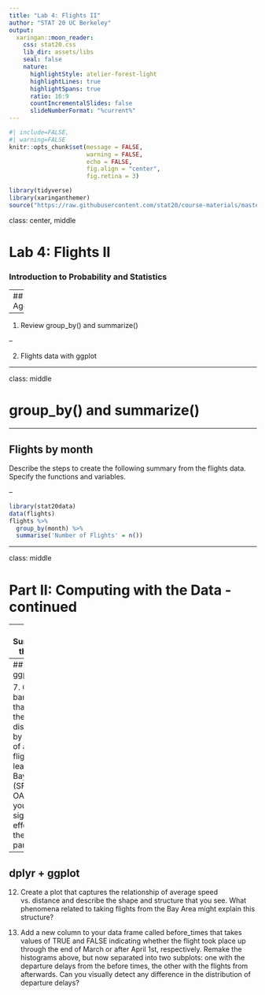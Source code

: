 ```yaml
---
title: "Lab 4: Flights II"
author: "STAT 20 UC Berkeley"
output:
  xaringan::moon_reader:
    css: stat20.css
    lib_dir: assets/libs
    seal: false
    nature:
      highlightStyle: atelier-forest-light
      highlightLines: true
      highlightSpans: true
      ratio: 16:9
      countIncrementalSlides: false
      slideNumberFormat: "%current%"
---
```


```r
#| include=FALSE,
#| warning=FALSE
knitr::opts_chunk$set(message = FALSE,
                      warning = FALSE,
                      echo = FALSE,
                      fig.align = "center",
                      fig.retina = 3)

library(tidyverse)
library(xaringanthemer)
source("https://raw.githubusercontent.com/stat20/course-materials/master/assets/stat20-style.r")
```

class: center, middle

# Lab 4: Flights II
### Introduction to Probability and Statistics


---
## Agenda

--

1. Review group_by()  and summarize()

--

2. Flights data with ggplot

---


class: middle

# group_by() and summarize()

---

## Flights by month

Describe the steps to create the following summary from the flights data. Specify the functions and variables.

--

```r
library(stat20data)
data(flights)
flights %>%
  group_by(month) %>%
  summarise('Number of Flights' = n())
```

---

class: middle

# Part II: Computing with the Data - continued

---
## Summarize the data

16. Create a data frame that contains the median and interquartile range for departure delays, grouped by carrier. Which carrier has the lowest typical departure delay? Which one has the least variable departure delays?

---
## Simple ggplots

7. Create a bar chart that shows the distribution by month of all the flights leaving the Bay Area (SFO and OAK). Do you any sign of an effect of the pandemic?

---
## dplyr + ggplot 

12. Create a plot that captures the relationship of average speed vs. distance and describe the shape and structure that you see. What phenomena related to taking flights from the Bay Area might explain this structure?

9. Add a new column to your data frame called before_times that takes values of TRUE and FALSE indicating whether the flight took place up through the end of March or after April 1st, respectively. Remake the histograms above, but now separated into two subplots: one with the departure delays from the before times, the other with the flights from afterwards. Can you visually detect any difference in the distribution of departure delays?



